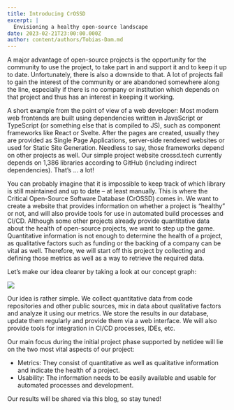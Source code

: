 ```yaml
---
title: Introducing CrOSSD
excerpt: |
  Envisioning a healthy open-source landscape
date: 2023-02-21T23:00:00.000Z
author: content/authors/Tobias-Dam.md
---
```


A major advantage of open-source projects is the opportunity for the community to use the project, to take part in and support it and  to keep it up to date. Unfortunately, there is also a downside to that. A lot of projects fail to gain the interest of the community or are abandoned somewhere along the line, especially if there is no company or institution which depends on that project and thus has an interest in keeping it working. 

A short example from the point of view of a web developer: Most modern web frontends are built using dependencies written in JavaScript or TypeScript (or something else that is compiled to JS), such as component frameworks like React or Svelte. After the pages are created, usually they are provided as Single Page Applications,
server-side rendered websites or used for Static Site Generation. Needless to say, those frameworks depend on other projects as well. Our simple project website crossd.tech currently depends on 1,386 libraries according to GitHub (including indirect dependencies). That’s … a lot! 

You can probably imagine that it is impossible to keep track of which library is still maintained and up to date – at least manually. This is where the Critical Open-Source Software Database (CrOSSD) comes in. We want to create a website that provides information on whether a project is “healthy” or not, and will also provide tools for use in automated build processes and CI/CD. Although some other projects already provide quantitative data about the health of open-source projects, we want to step up the game. Quantitative information is not enough to determine
the health of a project, as qualitative factors such as funding or the backing of a company can be vital as well. Therefore, we will start off this project by collecting and defining those metrics as well as a way to retrieve the required data. 

Let’s make our idea clearer by taking a look at our concept graph: 

![](/uploads/architecture.drawio.svg)

Our idea is rather simple. We collect quantitative data from code repositories and other public sources, mix in data about qualitative factors and analyze it using our metrics. We store the results in our database, update them regularly and provide them via a web interface. We will also provide tools for integration in CI/CD processes, IDEs, etc. 

Our main focus during the initial project phase supported by netidee will lie on the two most vital aspects of our project: 

* Metrics: They consist of quantitative as well as qualitative information and indicate the health of a project. 
* Usability: The information needs to be easily available and usable for automated processes and development. 

Our results will be shared via this blog, so stay tuned! 
